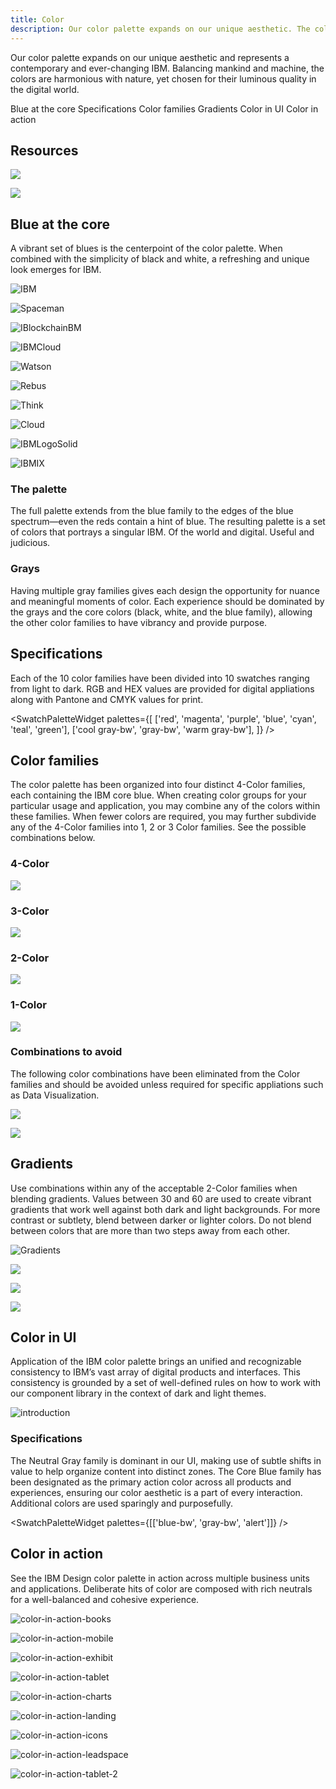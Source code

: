 ```yaml
---
title: Color
description: Our color palette expands on our unique aesthetic. The colors are harmonious with nature, yet chosen for their contemporary quality in the digital world.
---
```



<PageDescription>

Our color palette expands on our unique aesthetic and represents a
contemporary and ever-changing IBM. Balancing mankind and machine, the colors
are harmonious with nature, yet chosen for their luminous quality in the
digital world.

</PageDescription>

<AnchorLinks>
  <AnchorLink>Blue at the core</AnchorLink>
  <AnchorLink>Specifications</AnchorLink>
  <AnchorLink>Color families</AnchorLink>
  <AnchorLink>Gradients</AnchorLink>
  <AnchorLink>Color in UI</AnchorLink>
  <AnchorLink>Color in action</AnchorLink>
</AnchorLinks>

## Resources

<Row className="resource-card-group">
<Column colMd={4} colLg={4} noGutterSm>
    <ResourceCard
      subTitle="Setup the IBM Design kit"
      aspectRatio="2:1"
      href="sketch://add-library/cloud/nwqmk"
      >

![](/images/SketchIcon.svg)

  </ResourceCard>
</Column>
<Column colMd={4} colLg={4} noGutterSm>
    <ResourceCard
      subTitle="Color Palettes for Adobe™(.ase)"
      aspectRatio="2:1"
      href="https://github.com/carbon-design-system/carbon/raw/master/packages/colors/artifacts/IBM_Colors.zip"
      actionIcon="download"
      >

![](/images/ase.svg)

  </ResourceCard>
</Column>
</Row>

## Blue at the core

A vibrant set of blues is the centerpoint of the color palette. When combined with the simplicity of black and white, a refreshing and unique look emerges for IBM.

<div>
  <Row className="color-logo-row">
  <Column colMd={4} colLg={6}  className="color-logo">

![IBM](/images/IBMLogo.svg)

  </Column>
  <Column colMd={4} colLg={6}  className="color-logo-carousel">

  <Carousel id="c1" count="1 2 3 4 5 6 7 8 9" nav={false} fade={true} autoPlay>

![Spaceman](/images/Spaceman.svg)

![IBlockchainBM](/images/Blockchain.svg)

![IBMCloud](/images/IBMCloud.svg)

![Watson](/images/Watson.svg)

![Rebus](/images/Rebus.svg)

![Think](/images/Think.svg)

![Cloud](/images/Cloud.svg)

![IBMLogoSolid](/images/IBMLogoSolid.svg)

![IBMIX](/images/IBMIX.svg)

  </Carousel>

  </Column>
  </Row>
  <ColorGrid colorFamily="blue" />
  <ColorGrid colorFamily="gray" />
</div>

### The palette

The full palette extends from the blue family to the edges of the blue spectrum—even the reds contain a hint of blue. The resulting palette is a set of colors that portrays a singular IBM. Of the world and digital. Useful and judicious.

<div>
  <ColorGrid colorFamily="red" />
  <ColorGrid colorFamily="magenta" />
  <ColorGrid colorFamily="purple" />
  <ColorGrid colorFamily="blue" />
  <ColorGrid colorFamily="cyan" />
  <ColorGrid colorFamily="teal" />
  <ColorGrid colorFamily="green" />
</div>

### Grays

Having multiple gray families gives each design the opportunity for nuance and meaningful moments of color. Each experience should be dominated by the grays and the core colors (black, white, and the blue family), allowing the other color families to have vibrancy and provide purpose.

<div>
  <ColorGrid colorFamily="coolGray" />
  <ColorGrid colorFamily="gray" />
  <ColorGrid colorFamily="warmGray" />
</div>

## Specifications

Each of the 10 color families have been divided into 10 swatches ranging from light to dark. RGB and HEX values are provided for digital appliations along with Pantone and CMYK values for print.

<SwatchPaletteWidget
  palettes={[
    ['red', 'magenta', 'purple', 'blue', 'cyan', 'teal', 'green'],
    ['cool gray-bw', 'gray-bw', 'warm gray-bw'],
  ]}
/>

## Color families

The color palette has been organized into four distinct 4-Color families, each containing the IBM core blue. When creating color groups for your particular usage and application, you may combine any of the colors within these families. When fewer colors are required, you may further subdivide any of the 4-Color families into 1, 2 or 3 Color families. See the possible combinations below.

### 4-Color

![](/images/4-color.png)

### 3-Color

![](/images/3-color.png)

### 2-Color

![](/images/2-color.png)

### 1-Color

![](/images/1-color.png)

### Combinations to avoid

The following color combinations have been eliminated from the Color families and should be avoided unless required for specific appliations such as Data Visualization.

<Row>
<Column colMd={4} colLg={4}>
<DoDontExample type="dont" caption="Do not mix greens with reds, magentas or purples.">

![](images/combination-1-wrong.svg)

</DoDontExample>
</Column>
<Column colMd={4} colLg={4}>
<DoDontExample type="dont" caption="Do not mix teals with reds or magentas.">

![](images/combination-2-wrong.svg)

</DoDontExample>
</Column>
</Row>

## Gradients

Use combinations within any of the acceptable 2-Color families when blending gradients. Values between 30 and 60 are used to create vibrant gradients that work well against both dark and light backgrounds. For more contrast or subtlety, blend between darker or lighter colors. Do not blend between colors that are more than two steps away from each other.

![Gradients](images/gradients-main.gif)

<Row>
<Column colMd={4} colLg={4}>
<DoDontExample type="dont" caption="Do not mix colors that are outside of the accepted 2-Color Families.">

![](images/gradient-1-wrong.svg)

</DoDontExample>
</Column>
<Column colMd={4} colLg={4}>
<DoDontExample type="dont" caption="Do not blend between colors that are more than 2 steps away, i.e. Blue 60 to Teal 20.">

![](images/gradient-2-wrong.svg)

</DoDontExample>
</Column>
</Row>
<Row>
<Column colMd={4} colLg={4}>
<DoDontExample type="dont" caption="Do not create gradients with more than two colors.">

![](images/gradient-3-wrong.svg)

</DoDontExample>
</Column>
</Row>

## Color in UI

Application of the IBM color palette brings an unified and recognizable consistency to IBM’s vast array of digital products and interfaces. This consistency is grounded by a set of well-defined rules on how to work with our component library in the context of dark and light themes.

![introduction](images/introduction.gif)

### Specifications

The Neutral Gray family is dominant in our UI, making use of subtle shifts in value to help organize content into distinct zones. The Core Blue family has been designated as the primary action color across all products and experiences, ensuring our color aesthetic is a part of every interaction. Additional colors are used sparingly and purposefully.

<SwatchPaletteWidget palettes={[['blue-bw', 'gray-bw', 'alert']]} />

<Row className="resource-card-group">
  <Column colMd={4} colLg={4} noGutterSm>
    <ResourceCard
      subTitle="Visit Color in UI for more color guidance"
      aspectRatio="2:1"
      href="https://www.carbondesignsystem.com/guidelines/color/overview"
      actionIcon="arrowRight"
    />
  </Column>
</Row>

## Color in action

See the IBM Design color palette in action across multiple business units and applications. Deliberate hits of color are composed with rich neutrals for a well-balanced and cohesive experience.

<ImageGallery>

<ImageGalleryImage alt="color in action books" title="Color in action books" col={8}>

![color-in-action-books](images/color-in-action-books.jpg)

</ImageGalleryImage>

<ImageGalleryImage alt="color in action mobile" title="Color in action mobile" col={4}>

![color-in-action-mobile](images/color-in-action-mobile.png)

</ImageGalleryImage>

<ImageGalleryImage alt="color in action exhibit" title="Color in action exhibit" col={4}>

![color-in-action-exhibit](images/color-in-action-exhibit.jpg)

</ImageGalleryImage>

<ImageGalleryImage alt="color in action tablet" title="Color in action tablet" col={8}>

![color-in-action-tablet](images/color-in-action-tablet.png)

</ImageGalleryImage>

<ImageGalleryImage alt="color in action charts" title="Color in action charts" col={4}>

![color-in-action-charts](images/color-in-action-charts.png)

</ImageGalleryImage>

<ImageGalleryImage alt="color in action landing" title="Color in action landing" col={4}>

![color-in-action-landing](images/color-in-action-landing.png)

</ImageGalleryImage>

<ImageGalleryImage alt="color in action icons" title="Color in action icons" col={4}>

![color-in-action-icons](images/color-in-action-icons.png)

</ImageGalleryImage>

<ImageGalleryImage alt="color in action leadspace" title="Color in action leadspace" col={8}>

![color-in-action-leadspace](images/color-in-action-leadspace.jpg)

</ImageGalleryImage>

<ImageGalleryImage alt="color in action tablet 2" title="Color in action tablet 2" col={4}>

![color-in-action-tablet-2](images/color-in-action-tablet-2.png)

</ImageGalleryImage>

</ImageGallery>

<Row className="resource-card-group">
  <Column colMd={4} colLg={4} noGutterSm>
    <ResourceCard
      subTitle="View gallery"
      aspectRatio="2:1"
      href="/gallery"
      actionIcon="arrowRight"
    />
  </Column>
</Row>
